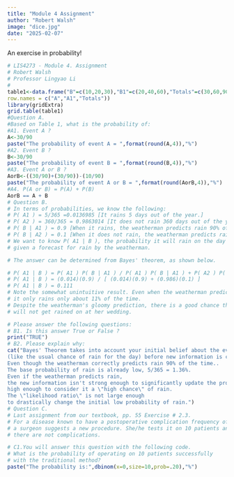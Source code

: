 ```yaml
---
title: "Module 4 Assignment"
author: "Robert Walsh"
image: "dice.jpg"
date: "2025-02-07"
---
```


An exercise in probability!

```r
# LIS4273 - Module 4. Assignment
# Robert Walsh
# Professor Lingyao Li
#
table1<-data.frame("B"=c(10,20,30),"B1"=c(20,40,60),"Totals"=c(30,60,90),
row.names = c("A","A1","Totals"))
library(gridExtra)
grid.table(table1)
#Question A.
#Based on Table 1, what is the probability of:
#A1. Event A ?
A<-30/90
paste("The probability of event A = ",format(round(A,4)),"%")
#A2. Event B ?
B<-30/90
paste("The probability of event B = ",format(round(B,4)),"%")
#A3. Event A or B ?
AorB<-((30/90)+(30/90))-(10/90)
paste("The probability of event A or B = ",format(round(AorB,4)),"%")
#A4. P(A or B) = P(A) + P(B)
AorB == A + B
# Question B.
# In terms of probabilities, we know the following:
# P( A1 ) = 5/365 =0.0136985 [It rains 5 days out of the year.]
# P( A2 ) = 360/365 = 0.9863014 [It does not rain 360 days out of the year.]
# P( B | A1 ) = 0.9 [When it rains, the weatherman predicts rain 90% of the time.]
# P( B | A2 ) = 0.1 [When it does not rain, the weatherman predicts rain 10% of the time.]
# We want to know P( A1 | B ), the probability it will rain on the day of Jane's wedding,
# given a forecast for rain by the weatherman. 

# The answer can be determined from Bayes' theorem, as shown below.

# P( A1 | B ) = P( A1 ) P( B | A1 ) / P( A1 ) P( B | A1 ) + P( A2 ) P( B | A2 )
# P( A1 | B ) = (0.014)(0.9) / [ (0.014)(0.9) + (0.986)(0.1) ]
# P( A1 | B ) = 0.111
# Note the somewhat unintuitive result. Even when the weatherman predicts rain,
# it only rains only about 11% of the time. 
# Despite the weatherman's gloomy prediction, there is a good chance that Jane
# will not get rained on at her wedding.

# Please answer the following questions:
# B1. Is this answer True or False ?
print("TRUE")
# B2. Please explain why:
cat("Bayes' Theorem takes into account your initial belief about the event
(like the usual chance of rain for the day) before new information is considered. 
Even though the weatherman correctly predicts rain 90% of the time..
The base probability of rain is already low, 5/365 = 1.36%.
Even if the weatherman predicts rain,
the new information isn't strong enough to significantly update the probability
high enough to consider it a \"high chance\" of rain.
The \"likelihood ratio\" is not large enough
to drastically change the initial low probability of rain.")
# Question C.
# Last assignment from our textbook, pp. 55 Exercise # 2.3.
# For a disease known to have a postoperative complication frequency of 20%,
# a surgeon suggests a new procedure. She/he tests it on 10 patients and found
# there are not complications.

# C1.You will answer this question with the following code.
# What is the probability of operating on 10 patients successfully
# with the traditional method?
paste("The probability is:",dbinom(x=0,size=10,prob=.20),"%")
```
